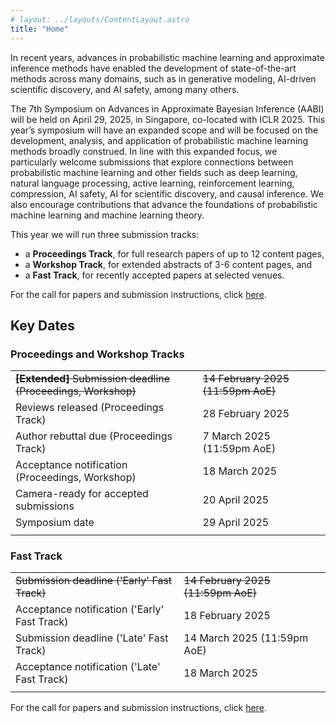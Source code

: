 ```yaml
---
# layout: ../layouts/ContentLayout.astro
title: "Home"
---
```



In recent years, advances in probabilistic machine learning and approximate inference methods have enabled the development of state-of-the-art methods across many domains, such as in generative modeling, AI-driven scientific discovery, and AI safety, among many others.

The 7th Symposium on Advances in Approximate Bayesian Inference (AABI) will be held on April 29, 2025, in Singapore, co-located with ICLR 2025.
This year’s symposium will have an expanded scope and will be focused on the development, analysis, and application of probabilistic machine learning methods broadly construed.
In line with this expanded focus, we particularly welcome submissions that explore connections between probabilistic machine learning and other fields such as deep learning, natural language processing, active learning, reinforcement learning, compression, AI safety, AI for scientific discovery, and causal inference.
We also encourage contributions that advance the foundations of probabilistic machine learning and machine learning theory.

This year we will run three submission tracks:

- a **Proceedings Track**, for full research papers of up to 12 content pages,
- a **Workshop Track**, for extended abstracts of 3-6 content pages, and
- a **Fast Track**, for recently accepted papers at selected venues.

For the call for papers and submission instructions, click [here](/call).

## Key Dates

### Proceedings and Workshop Tracks

|                                                                   |                                       |                                                          |
| ----------------------------------------------------------------- | ------------------------------------- | -------------------------------------------------------: |
| <s>**[Extended]** Submission deadline (Proceedings, Workshop)</s> | <s>14 February 2025 (11:59pm AoE)</s> | <s><CountdownTimer year={2025} month={2} day={14} /></s> |
| Reviews released (Proceedings Track)                              | 28 February 2025                      |        <CountdownTimer year={2025} month={2} day={28} /> |
| Author rebuttal due (Proceedings Track)                           | 7 March 2025 (11:59pm AoE)            |         <CountdownTimer year={2025} month={3} day={7} /> |
| Acceptance notification (Proceedings, Workshop)                   | 18 March 2025                         |        <CountdownTimer year={2025} month={3} day={18} /> |
| Camera-ready for accepted submissions                             | 20 April 2025                         |        <CountdownTimer year={2025} month={4} day={20} /> |
| Symposium date                                                    | 29 April 2025                         |        <CountdownTimer year={2025} month={4} day={29} /> |
|                                                                   |                                       |

### Fast Track

|                                                 |                                       |                                                          |
| ----------------------------------------------- | ------------------------------------- | -------------------------------------------------------: |
| <s>Submission deadline ('Early' Fast Track)</s> | <s>14 February 2025 (11:59pm AoE)</s> | <s><CountdownTimer year={2025} month={2} day={14} /></s> |
| Acceptance notification ('Early' Fast Track)    | 18 February 2025                      |        <CountdownTimer year={2025} month={2} day={18} /> |
| Submission deadline ('Late' Fast Track)         | 14 March 2025 (11:59pm AoE)           |        <CountdownTimer year={2025} month={3} day={14} /> |
| Acceptance notification ('Late' Fast Track)     | 18 March 2025                         |        <CountdownTimer year={2025} month={3} day={18} /> |
|                                                 |                                       |                                                          |

For the call for papers and submission instructions, click [here](/call).
